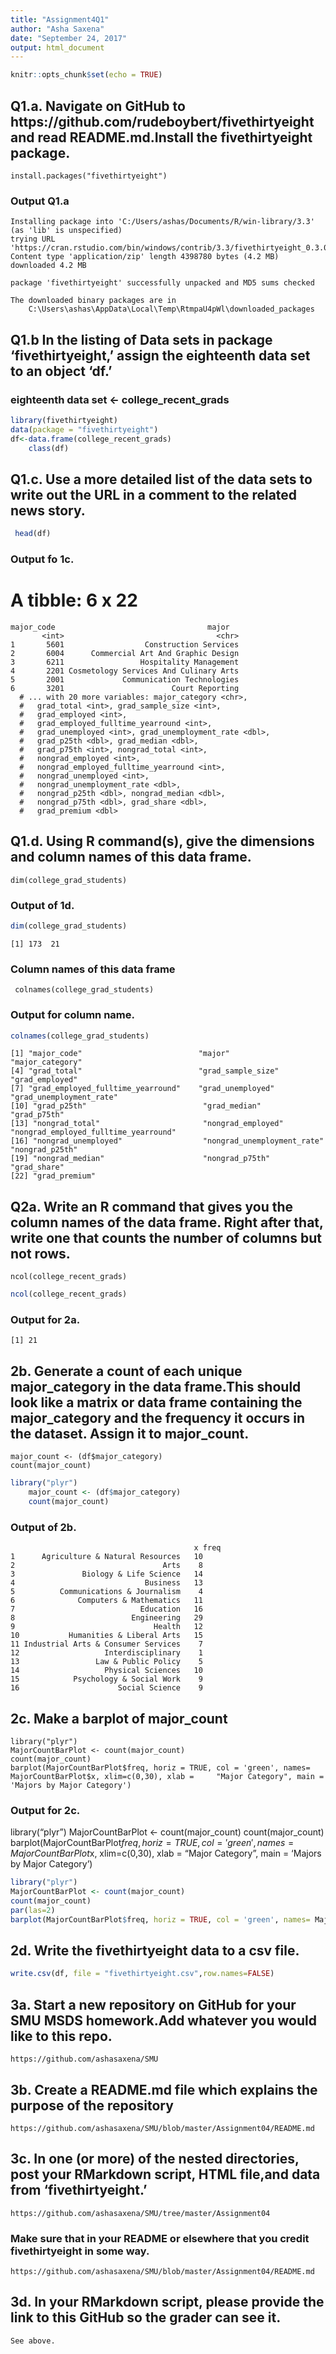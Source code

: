 ```yaml
---
title: "Assignment4Q1"
author: "Asha Saxena"
date: "September 24, 2017"
output: html_document
---
```


```r
knitr::opts_chunk$set(echo = TRUE)
```

## Q1.a. Navigate on GitHub to https://github.com/rudeboybert/fivethirtyeight and read README.md.Install the fivethirtyeight package.

    install.packages("fivethirtyeight")

### Output Q1.a
    Installing package into 'C:/Users/ashas/Documents/R/win-library/3.3'
    (as 'lib' is unspecified)
    trying URL 'https://cran.rstudio.com/bin/windows/contrib/3.3/fivethirtyeight_0.3.0.zip'
    Content type 'application/zip' length 4398780 bytes (4.2 MB)
    downloaded 4.2 MB

    package 'fivethirtyeight' successfully unpacked and MD5 sums checked

    The downloaded binary packages are in
	    C:\Users\ashas\AppData\Local\Temp\RtmpaU4pWl\downloaded_packages


## Q1.b In the listing of Data sets in package 'fivethirtyeight,' assign the eighteenth data set to an object 'df.'

### eighteenth data set <- college_recent_grads
    

```r
library(fivethirtyeight)
data(package = "fivethirtyeight") 
df<-data.frame(college_recent_grads)
    class(df)
```

## Q1.c. Use a more detailed list of the data sets to write out the URL in a comment to the related news story.

```r
 head(df)
```

### Output fo 1c.
# A tibble: 6 x 22
    major_code                                  major
           <int>                                  <chr>
    1       5601                  Construction Services
    2       6004      Commercial Art And Graphic Design
    3       6211                 Hospitality Management
    4       2201 Cosmetology Services And Culinary Arts
    5       2001             Communication Technologies
    6       3201                        Court Reporting
      # ... with 20 more variables: major_category <chr>,
      #   grad_total <int>, grad_sample_size <int>,
      #   grad_employed <int>,
      #   grad_employed_fulltime_yearround <int>,
      #   grad_unemployed <int>, grad_unemployment_rate <dbl>,
      #   grad_p25th <dbl>, grad_median <dbl>,
      #   grad_p75th <int>, nongrad_total <int>,
      #   nongrad_employed <int>,
      #   nongrad_employed_fulltime_yearround <int>,
      #   nongrad_unemployed <int>,
      #   nongrad_unemployment_rate <dbl>,
      #   nongrad_p25th <dbl>, nongrad_median <dbl>,
      #   nongrad_p75th <dbl>, grad_share <dbl>,
      #   grad_premium <dbl>
  
## Q1.d. Using R command(s), give the dimensions and column names of this data frame.
    
    dim(college_grad_students)
    
### Output of 1d.
```r
dim(college_grad_students)
```

    [1] 173  21
    
### Column names of this data frame
    
     colnames(college_grad_students)
    
### Output for column name.
```r
colnames(college_grad_students)
```

    [1] "major_code"                          "major"                               "major_category"                   
    [4] "grad_total"                          "grad_sample_size"                    "grad_employed"                   
    [7] "grad_employed_fulltime_yearround"    "grad_unemployed"                     "grad_unemployment_rate"          
    [10] "grad_p25th"                          "grad_median"                         "grad_p75th"                     
    [13] "nongrad_total"                       "nongrad_employed"                 "nongrad_employed_fulltime_yearround"
    [16] "nongrad_unemployed"                  "nongrad_unemployment_rate"           "nongrad_p25th"              
    [19] "nongrad_median"                      "nongrad_p75th"                       "grad_share"             
    [22] "grad_premium"                       

    
## Q2a. Write an R command that gives you the column names of the data frame. Right after that, write one that counts the number of columns but not rows.

    ncol(college_recent_grads)
```r
ncol(college_recent_grads)
```

    
### Output for 2a.

    [1] 21
    
## 2b. Generate a count of each unique major_category in the data frame.This should look like a matrix or data frame containing the major_category and the frequency it occurs in the dataset. Assign it to major_count.

    major_count <- (df$major_category)
    count(major_count)
```r
library("plyr")
    major_count <- (df$major_category)
    count(major_count)
```

### Output of 2b.
                                             x freq
    1      Agriculture & Natural Resources   10
    2                                 Arts    8
    3               Biology & Life Science   14
    4                             Business   13
    5          Communications & Journalism    4
    6              Computers & Mathematics   11
    7                            Education   16
    8                          Engineering   29
    9                               Health   12
    10           Humanities & Liberal Arts   15
    11 Industrial Arts & Consumer Services    7
    12                   Interdisciplinary    1
    13                 Law & Public Policy    5
    14                   Physical Sciences   10
    15            Psychology & Social Work    9
    16                      Social Science    9
 
## 2c. Make a barplot of major_count

    library("plyr")
    MajorCountBarPlot <- count(major_count)
    count(major_count)
    barplot(MajorCountBarPlot$freq, horiz = TRUE, col = 'green', names= MajorCountBarPlot$x, xlim=c(0,30), xlab =     "Major Category", main = 'Majors by Major Category')

### Output for 2c.

library("plyr")
MajorCountBarPlot <- count(major_count)
count(major_count)
barplot(MajorCountBarPlot$freq, horiz = TRUE, col = 'green', names= MajorCountBarPlot$x, xlim=c(0,30), xlab =     "Major Category", main = 'Majors by Major Category')  


```r
library("plyr")
MajorCountBarPlot <- count(major_count)
count(major_count)
par(las=2)
barplot(MajorCountBarPlot$freq, horiz = TRUE, col = 'green', names= MajorCountBarPlot$x, xlim=c(0,30), xlab =     "Major Category", main = 'Majors by Major Category')  
```


## 2d. Write the fivethirtyeight data to a csv file.

```r
write.csv(df, file = "fivethirtyeight.csv",row.names=FALSE)
```

## 3a. Start a new repository on GitHub for your SMU MSDS homework.Add whatever you would like to this repo.

    https://github.com/ashasaxena/SMU
    
## 3b. Create a README.md file which explains the purpose of the repository

    https://github.com/ashasaxena/SMU/blob/master/Assignment04/README.md
    
## 3c. In one (or more) of the nested directories, post your RMarkdown script, HTML file,and data from 'fivethirtyeight.'

    https://github.com/ashasaxena/SMU/tree/master/Assignment04
    
### Make sure that in your README or elsewhere that you credit fivethirtyeight in some way. 
    
    https://github.com/ashasaxena/SMU/blob/master/Assignment04/README.md
    
## 3d. In your RMarkdown script, please provide the link to this GitHub so the grader can see it.

    See above.
    
